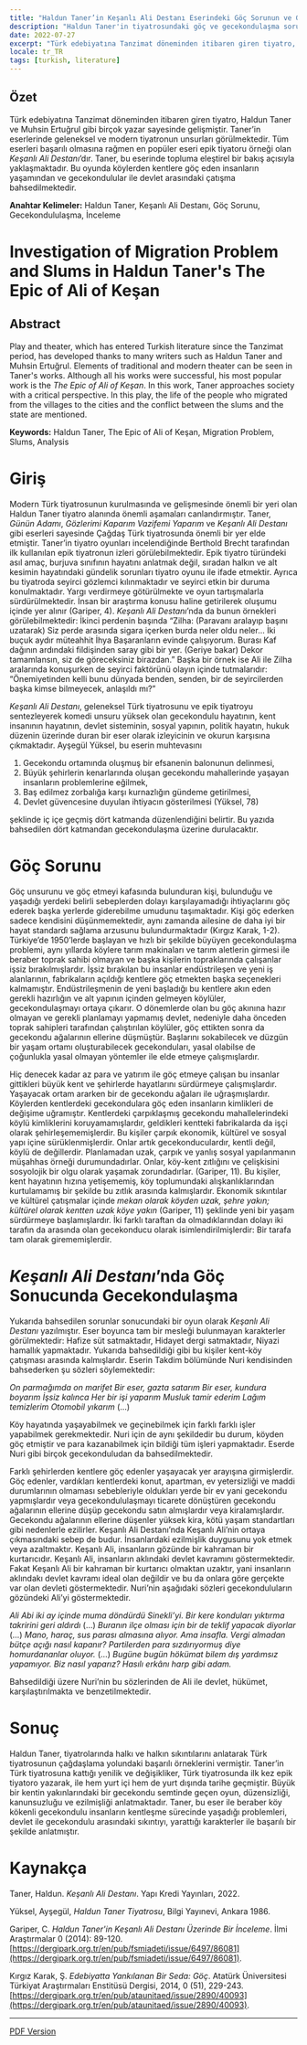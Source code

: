 ```yaml
---
title: "Haldun Taner’in Keşanlı Ali Destanı Eserindeki Göç Sorunun ve Gecekondulaşmanın İncelenmesi"
description: "Haldun Taner'in tiyatrosundaki göç ve gecekondulaşma sorunları nasıl ele alınmıştır?"
date: 2022-07-27
excerpt: "Türk edebiyatına Tanzimat döneminden itibaren giren tiyatro, Haldun Taner ve Muhsin Ertuğrul gibi birçok yazar sayesinde gelişmiştir. Taner’in eserlerinde geleneksel ve modern tiyatronun unsurları görülmektedir. Tüm eserleri başarılı olmasına rağmen en popüler eseri epik tiyatoru örneği olan _Keşanlı Ali Destanı_’dır. Taner, bu eserinde topluma eleştirel bir bakış açısıyla yaklaşmaktadır. Bu oyunda köylerden kentlere göç eden insanların yaşamından ve gecekondulular ile devlet arasındaki çatışma bahsedilmektedir."
locale: tr_TR
tags: [turkish, literature]
---
```

## Özet

Türk edebiyatına Tanzimat döneminden itibaren giren tiyatro, Haldun Taner ve Muhsin Ertuğrul gibi birçok yazar sayesinde gelişmiştir. Taner’in eserlerinde geleneksel ve modern tiyatronun unsurları görülmektedir. Tüm eserleri başarılı olmasına rağmen en popüler eseri epik tiyatoru örneği olan _Keşanlı Ali Destanı_’dır. Taner, bu eserinde topluma eleştirel bir bakış açısıyla yaklaşmaktadır. Bu oyunda köylerden kentlere göç eden insanların yaşamından ve gecekondulular ile devlet arasındaki çatışma bahsedilmektedir.

**Anahtar Kelimeler:** Haldun Taner, Keşanlı Ali Destanı, Göç Sorunu, Gecekondululaşma, İnceleme

# Investigation of  Migration Problem and Slums in Haldun Taner's The Epic of Ali of Keşan

## Abstract
Play and theater, which has entered Turkish literature since the Tanzimat period, has developed thanks to many writers such as Haldun Taner and Muhsin Ertuğrul. Elements of traditional and modern theater can be seen in Taner's works. Although all his works were successful, his most popular work is the _The Epic of Ali of Keşan_. In this work, Taner approaches society with a critical perspective. In this play, the life of the people who migrated from the villages to the cities and the conflict between the slums and the state are mentioned.

**Keywords:** Haldun Taner, The Epic of Ali of Keşan, Migration Problem, Slums, Analysis

# Giriş

Modern Türk tiyatrosunun kurulmasında ve gelişmesinde önemli bir yeri olan Haldun Taner tiyatro alanında önemli aşamaları canlandırmıştır. Taner, _Günün Adamı_, _Gözlerimi Kaparım Vazifemi Yaparım_ ve _Keşanlı Ali Destanı_ gibi eserleri sayesinde Çağdaş Türk tiyatrosunda önemli bir yer elde etmiştir. Taner’in tiyatro oyunları incelendiğinde Berthold Brecht tarafından ilk kullanılan epik tiyatronun izleri görülebilmektedir. Epik tiyatro türündeki asıl amaç, burjuva sınıfının hayatını anlatmak değil, sıradan halkın ve alt kesimin hayatındaki gündelik sorunları tiyatro oyunu ile ifade etmektir. Ayrıca bu tiyatroda seyirci gözlemci kılınmaktadır ve seyirci etkin bir duruma konulmaktadır. Yargı verdirmeye götürülmekte ve oyun tartışmalarla sürdürülmektedir. İnsan bir araştırma konusu haline getirilerek oluşumu içinde yer alınır (Gariper, 4). _Keşanlı Ali Destanı_’nda da bunun örnekleri görülebilmektedir: İkinci perdenin başında “Zilha: (Paravanı aralayıp başını uzatarak) Siz perde arasında sigara içerken burda neler oldu neler... İki buçuk aydır müteahhit İhya Başaranların evinde çalışıyorum. Burası Kaf dağının ardındaki fildişinden saray gibi bir yer. (Geriye bakar) Dekor tamamlansın, siz de göreceksiniz birazdan.” Başka bir örnek ise Ali ile Zilha aralarında konuşurken de seyirci faktörünü olayın içinde tutmalarıdır: “Önemiyetinden kelli bunu dünyada benden, senden, bir de seyircilerden başka kimse bilmeyecek, anlaşıldı mı?”

_Keşanlı Ali Destanı_, geleneksel Türk tiyatrosunu ve epik tiyatroyu sentezleyerek komedi unsuru yüksek olan gecekondulu hayatının, kent insanının hayatının, devlet sisteminin, sosyal yapının, politik hayatın, hukuk düzenin üzerinde duran bir eser olarak izleyicinin ve okurun karşısına çıkmaktadır. Ayşegül Yüksel, bu eserin muhtevasını

1. Gecekondu ortamında oluşmuş bir efsanenin balonunun delinmesi,
2. Büyük şehirlerin kenarlarında oluşan gecekondu mahallerinde yaşayan insanların problemlerine eğilmek,
3. Baş edilmez zorbalığa karşı kurnazlığın gündeme getirilmesi,
4. Devlet güvencesine duyulan ihtiyacın gösterilmesi (Yüksel, 78)

şeklinde iç içe geçmiş dört katmanda düzenlendiğini belirtir. Bu yazıda bahsedilen dört katmandan gecekondulaşma üzerine durulacaktır.

# Göç Sorunu

Göç unsurunu ve göç etmeyi kafasında bulunduran kişi, bulunduğu ve yaşadığı yerdeki belirli sebeplerden dolayı karşılayamadığı ihtiyaçlarını göç ederek başka yerlerde giderebilme umudunu taşımaktadır. Kişi göç ederken sadece kendisini düşünmemektedir, aynı zamanda ailesine de daha iyi bir hayat standardı sağlama arzusunu bulundurmaktadır (Kırgız Karak, 1-2). Türkiye’de 1950’lerde başlayan ve hızlı bir şekilde büyüyen gecekondulaşma problemi, aynı yıllarda köylere tarım makinaları ve tarım aletlerin girmesi ile beraber toprak sahibi olmayan ve başka kişilerin topraklarında çalışanlar işsiz bırakılmışlardır. İşsiz bırakılan bu insanlar endüstrileşen ve yeni iş alanlarının, fabrikaların açıldığı kentlere göç etmekten başka seçenekleri kalmamıştır. Endüstrileşmenin de yeni başladığı bu kentlere akın eden gerekli hazırlığın ve alt yapının içinden gelmeyen köylüler, gecekondulaşmayı ortaya çıkarır. O dönemlerde olan bu göç akınına hazır olmayan ve gerekli planlamayı yapmamış devlet, nedeniyle daha önceden toprak sahipleri tarafından çalıştırılan köylüler, göç ettikten sonra da gecekondu ağalarının ellerine düşmüştür. Başlarını sokabilecek ve düzgün bir yaşam ortamı oluşturabilecek gecekonduları, yasal olabilse de çoğunlukla yasal olmayan yöntemler ile elde etmeye çalışmışlardır. 

Hiç denecek kadar az para ve yatırım ile göç etmeye çalışan bu insanlar gittikleri büyük kent ve şehirlerde hayatlarını sürdürmeye çalışmışlardır. Yaşayacak ortam ararken bir de gecekondu ağaları ile uğraşmışlardır. Köylerden kentlerdeki gecekondulara göç eden insanların kimlikleri de değişime uğramıştır. Kentlerdeki çarpıklaşmış gecekondu mahallelerindeki köylü kimliklerini koruyamamışlardır, geldikleri kentteki fabrikalarda da işçi olarak şehirleşememişlerdir. Bu kişiler çarpık ekonomik, kültürel ve sosyal yapı içine sürüklenmişlerdir. Onlar artık gecekonduculardır, kentli değil, köylü de değillerdir. Planlamadan uzak, çarpık ve yanlış sosyal yapılanmanın müşahhas örneği durumundadırlar. Onlar, köy-kent zıtlığını ve çelişkisini sosyolojik bir olgu olarak yaşamak zorundadırlar. (Gariper, 11). Bu kişiler, kent hayatının hızına yetişememiş, köy toplumundaki alışkanlıklarından kurtulamamış bir şekilde bu zıtlık arasında kalmışlardır. Ekonomik sıkıntılar ve kültürel çatışmalar içinde _mekan olarak köyden uzak, şehre yakın; kültürel olarak kentten uzak köye yakın_ (Gariper, 11) şeklinde yeni bir yaşam sürdürmeye başlamışlardır. İki farklı taraftan da olmadıklarından dolayı iki tarafın da arasında olan gecekonducu olarak isimlendirilmişlerdir: Bir tarafa tam olarak girememişlerdir. 

# _Keşanlı Ali Destanı_’nda Göç Sonucunda Gecekondulaşma

Yukarıda bahsedilen sorunlar sonucundaki bir oyun olarak _Keşanlı Ali Destanı_ yazılmıştır. Eser boyunca tam bir mesleği bulunmayan karakterler görülmektedir: Hafize süt satmaktadır, Hidayet dergi satmaktadır, Niyazi hamallık yapmaktadır. Yukarıda bahsedildiği gibi bu kişiler kent-köy çatışması arasında kalmışlardır. Eserin Takdim bölümünde Nuri kendisinden bahsederken şu sözleri söylemektedir:

_On parmağımda on marifet_
_Bir eser, gazta satarım_
_Bir eser, kundura boyarım_
_İşsiz kalınca_
_Her bir işi yaparım_
_Musluk tamir ederim_
_Lağım temizlerim_
_Otomobil yıkarım_
(…)

Köy hayatında yaşayabilmek ve geçinebilmek için farklı farklı işler yapabilmek gerekmektedir. Nuri için de aynı şekildedir bu durum, köyden göç etmiştir ve para kazanabilmek için bildiği tüm işleri yapmaktadır. Eserde Nuri gibi birçok gecekonduludan da bahsedilmektedir.

Farklı şehirlerden kentlere göç edenler yaşayacak yer arayışına girmişlerdir. Göç edenler, vardıkları kentlerdeki konut, apartman, ev yetersizliği ve maddi durumlarının olmaması sebebleriyle oldukları yerde bir ev yani gecekondu yapmışlardır veya gecekondululaşmayı ticarete dönüştüren gecekondu ağalarının ellerine düşüp gecekondu satın almışlardır veya kiralamışlardır. Gecekondu ağalarının ellerine düşenler yüksek kira, kötü yaşam standartları gibi nedenlerle ezilirler. Keşanlı Ali Destanı’nda Keşanlı Ali’nin ortaya çıkmasındaki sebep de budur. İnsanlardaki ezilmişlik duygusunu yok etmek veya azaltmaktır. Keşanlı Ali, insanların gözünde bir kahraman bir kurtarıcıdır. Keşanlı Ali, insanların aklındaki devlet kavramını göstermektedir. Fakat Keşanlı Ali bir kahraman bir kurtarıcı olmaktan uzaktır, yani insanların aklındakı devlet kavramı ideal olan değildir ve bu da onlara göre gerçekte var olan devleti göstermektedir. Nuri’nin aşağıdaki sözleri gecekonduluların gözündeki Ali’yi göstermektedir.

_Ali Abi iki ay içinde muma döndürdü Sinekli’yi. Bir kere konduları yıktırma takririni geri aldırdı_ (…) _Buranın ilçe olması için bir de teklif yapacak diyorlar_ (…) _Mano, haraç, sus parası almasına alıyor. Ama insafla. Vergi almadan bütçe açığı nasıl kapanır? Partilerden para sızdırıyormuş diye homurdananlar oluyor._ (…) _Bugüne bugün hökümat bilem dış yardımsız yapamıyor. Biz nasıl yaparız? Hasılı erkânı harp gibi adam._

Bahsedildiği üzere Nuri’nin bu sözlerinden de Ali ile devlet, hükümet, karşılaştırılmakta ve benzetilmektedir. 

# Sonuç

Haldun Taner, tiyatrolarında halkı ve halkın sıkıntılarını anlatarak Türk tiyatrosunun çağdaşlama yolundaki başarılı örneklerini vermiştir. Taner’in Türk tiyatrosuna kattığı yenilik ve değişikliker, Türk tiyatrosunda ilk kez epik tiyatoro yazarak, ile hem yurt içi hem de yurt dışında tarihe geçmiştir. Büyük bir kentin yakınlarındaki bir gecekondu semtinde geçen oyun, düzensizliği, kanunsuzluğu ve ezilmişliği anlatmaktadır. Taner, bu eser ile beraber köy kökenli gecekondulu insanların kentleşme sürecinde yaşadığı problemleri, devlet ile gecekondulu arasındaki sıkıntıyı, yarattığı karakterler ile başarılı bir şekilde anlatmıştır.


# Kaynakça

Taner, Haldun. _Keşanlı Ali Destanı_. Yapı Kredi Yayınları, 2022.

Yüksel, Ayşegül, _Haldun Taner Tiyatrosu_, Bilgi Yayınevi, Ankara 1986.

Gariper, C. _Haldun Taner'in Keşanlı Ali Destanı Üzerinde Bir İnceleme_. İlmi Araştırmalar 0 (2014): 89-120. [https://dergipark.org.tr/en/pub/fsmiadeti/issue/6497/86081](https://dergipark.org.tr/en/pub/fsmiadeti/issue/6497/86081).
 
Kırgız Karak, Ş. _Edebiyatta Yankılanan Bir Seda: Göç_. Atatürk Üniversitesi Türkiyat Araştırmaları Enstitüsü Dergisi, 2014, 0 (51), 229-243. [https://dergipark.org.tr/en/pub/ataunitaed/issue/2890/40093](https://dergipark.org.tr/en/pub/ataunitaed/issue/2890/40093).

---

[PDF Version](/pdfs/kesanli-ali-goc.pdf)